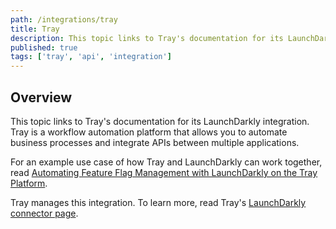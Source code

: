 ```yaml
---
path: /integrations/tray
title: Tray
description: This topic links to Tray's documentation for its LaunchDarkly integration. Tray is a workflow automation and API integration tool.
published: true
tags: ['tray', 'api', 'integration']
---
```



## Overview

This topic links to Tray's documentation for its LaunchDarkly integration. Tray is a workflow automation platform that allows you to automate business processes and integrate APIs between multiple applications.

For an example use case of how Tray and LaunchDarkly can work together, read [Automating Feature Flag Management with LaunchDarkly on the Tray Platform](https://launchdarkly.com/blog/automating-feature-flag-management-with-launchdarkly-on-the-tray-platform/).

Tray manages this integration. To learn more, read Tray's [LaunchDarkly connector page](https://tray.io/documentation/connectors/service/launchdarkly/).
